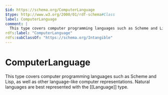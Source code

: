 ```yaml
---
$id: https://schema.org/ComputerLanguage
$type: http://www.w3.org/2000/01/rdf-schema#Class
label: ComputerLanguage
comment: |
  This type covers computer programming languages such as Scheme and Lisp, as well as other language-like computer representations. Natural languages are best represented with the [[Language]] type.
rdfs:label: "ComputerLanguage"
rdfs:subClassOf: "https://schema.org/Intangible"
---
```


# ComputerLanguage

This type covers computer programming languages such as Scheme and Lisp, as well as other language-like computer representations. Natural languages are best represented with the [[Language]] type.

